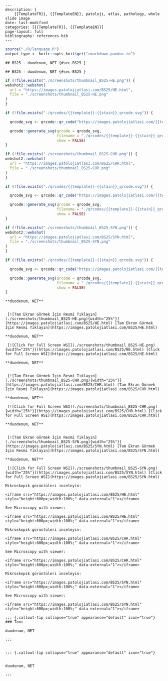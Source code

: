 

```comment
---
description: |
    {{TemplateTR}}, {{TemplateEN}}, patoloji, atlas, pathology, whole slide image
date: last-modified
categories: [{{TemplateTR}}, {{TemplateEN}}]
page-layout: full
bibliography: references.bib
---
```






```r
source("./R/language.R")
output_type <- knitr::opts_knit$get("rmarkdown.pandoc.to")
```


```asis
## BS25 - duodenum, NET {#sec-BS25 }
```


```asis
## BS25 - duodenum, NET {#sec-BS25 }
```






```r
if (!file.exists("./screenshots/thumbnail_BS25-HE.png")) {
webshot2::webshot(
  url = "https://images.patolojiatlasi.com/BS25/HE.html",
  file = "./screenshots/thumbnail_BS25-HE.png"
)
}
```




```r
if (!file.exists("./qrcodes/{{template}}-{{stain}}_qrcode.svg")) {

  qrcode_svg <- qrcode::qr_code("https://images.patolojiatlasi.com/{{template}}/{{stain}}.html")

  qrcode::generate_svg(qrcode = qrcode_svg,
                       filename = "./qrcodes/{{template}}-{{stain}}_qrcode.svg",
                       show = FALSE)
}
```





```r
if (!file.exists("./screenshots/thumbnail_BS25-CHR.png")) {
webshot2::webshot(
  url = "https://images.patolojiatlasi.com/BS25/CHR.html",
  file = "./screenshots/thumbnail_BS25-CHR.png"
)
}
```




```r
if (!file.exists("./qrcodes/{{template}}-{{stain}}_qrcode.svg")) {

  qrcode_svg <- qrcode::qr_code("https://images.patolojiatlasi.com/{{template}}/{{stain}}.html")

  qrcode::generate_svg(qrcode = qrcode_svg,
                       filename = "./qrcodes/{{template}}-{{stain}}_qrcode.svg",
                       show = FALSE)
}
```





```r
if (!file.exists("./screenshots/thumbnail_BS25-SYN.png")) {
webshot2::webshot(
  url = "https://images.patolojiatlasi.com/BS25/SYN.html",
  file = "./screenshots/thumbnail_BS25-SYN.png"
)
}
```




```r
if (!file.exists("./qrcodes/{{template}}-{{stain}}_qrcode.svg")) {

  qrcode_svg <- qrcode::qr_code("https://images.patolojiatlasi.com/{{template}}/{{stain}}.html")

  qrcode::generate_svg(qrcode = qrcode_svg,
                       filename = "./qrcodes/{{template}}-{{stain}}_qrcode.svg",
                       show = FALSE)
}
```




 













:::: {.content-hidden when-format="pdf"}





::::





:::: {.content-visible when-format="pdf"}






::::


```asis

**duodenum, NET**


 [![Tam Ekran Görmek İçin Resmi Tıklayın](./screenshots/thumbnail_BS25-HE.png){width="25%"}](https://images.patolojiatlasi.com/BS25/HE.html) [Tam Ekran Görmek İçin Resmi Tıklayın](https://images.patolojiatlasi.com/BS25/HE.html)
```

```asis

**duodenum, NET**

 [![Click for Full Screen WSI](./screenshots/thumbnail_BS25-HE.png){width="25%"}](https://images.patolojiatlasi.com/BS25/HE.html) [Click for Full Screen WSI](https://images.patolojiatlasi.com/BS25/HE.html)

```









:::: {.content-hidden when-format="pdf"}





::::





:::: {.content-visible when-format="pdf"}






::::


```asis

**duodenum, NET**


 [![Tam Ekran Görmek İçin Resmi Tıklayın](./screenshots/thumbnail_BS25-CHR.png){width="25%"}](https://images.patolojiatlasi.com/BS25/CHR.html) [Tam Ekran Görmek İçin Resmi Tıklayın](https://images.patolojiatlasi.com/BS25/CHR.html)
```

```asis

**duodenum, NET**

 [![Click for Full Screen WSI](./screenshots/thumbnail_BS25-CHR.png){width="25%"}](https://images.patolojiatlasi.com/BS25/CHR.html) [Click for Full Screen WSI](https://images.patolojiatlasi.com/BS25/CHR.html)

```









:::: {.content-hidden when-format="pdf"}





::::





:::: {.content-visible when-format="pdf"}






::::


```asis

**duodenum, NET**


 [![Tam Ekran Görmek İçin Resmi Tıklayın](./screenshots/thumbnail_BS25-SYN.png){width="25%"}](https://images.patolojiatlasi.com/BS25/SYN.html) [Tam Ekran Görmek İçin Resmi Tıklayın](https://images.patolojiatlasi.com/BS25/SYN.html)
```

```asis

**duodenum, NET**

 [![Click for Full Screen WSI](./screenshots/thumbnail_BS25-SYN.png){width="25%"}](https://images.patolojiatlasi.com/BS25/SYN.html) [Click for Full Screen WSI](https://images.patolojiatlasi.com/BS25/SYN.html)

```







:::: {.content-hidden when-format="pdf"}





::::





:::: {.content-visible when-format="pdf"}






::::












```asis
Mikroskopik görüntüleri inceleyin:

<iframe src="https://images.patolojiatlasi.com/BS25/HE.html" style="height:600px;width:100%;" data-external="1"></iframe>

```





```asis

See Microscopy with viewer:

<iframe src="https://images.patolojiatlasi.com/BS25/HE.html" style="height:600px;width:100%;" data-external="1"></iframe>

```







```asis
Mikroskopik görüntüleri inceleyin:

<iframe src="https://images.patolojiatlasi.com/BS25/CHR.html" style="height:600px;width:100%;" data-external="1"></iframe>

```





```asis

See Microscopy with viewer:

<iframe src="https://images.patolojiatlasi.com/BS25/CHR.html" style="height:600px;width:100%;" data-external="1"></iframe>

```







```asis
Mikroskopik görüntüleri inceleyin:

<iframe src="https://images.patolojiatlasi.com/BS25/SYN.html" style="height:600px;width:100%;" data-external="1"></iframe>

```





```asis

See Microscopy with viewer:

<iframe src="https://images.patolojiatlasi.com/BS25/SYN.html" style="height:600px;width:100%;" data-external="1"></iframe>

```











:::: {.content-hidden when-format="pdf"}





::::





:::: {.content-visible when-format="pdf"}






::::


```asis


::: {.callout-tip collapse="true" appearance="default" icon="true"}
### Tanı

duodenum, NET

:::


```


```asis


::: {.callout-tip collapse="true" appearance="default" icon="true"}


duodenum, NET

:::

```



















